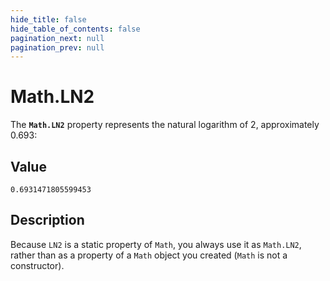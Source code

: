 ```yaml
---
hide_title: false
hide_table_of_contents: false
pagination_next: null
pagination_prev: null
---
```

# Math.LN2

The **`Math.LN2`** property represents the natural logarithm of 2, approximately 0.693:

## Value

`0.6931471805599453`

## Description

Because `LN2` is a static property of `Math`, you always use it as `Math.LN2`, rather than as a property of a `Math` object you created (`Math` is not a constructor).
